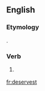 ==English==

===Etymology===
{{suffix|deserve|est|lang=en}}.

===Verb===
{{head|en}}

# {{context|archaic|lang=en}} {{second-person singular of|deserve|lang=en}}

[[fr:deservest]]